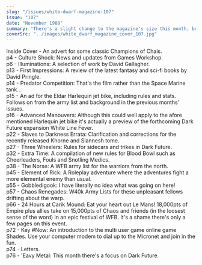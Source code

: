 ```yaml
---
slug: "/issues/white-dwarf-magazine-107"
issue: "107"
date: "November 1988"
summary: "There's a slight change to the magazine's size this month, but otherwise it's business as usual with Conan the Rebel hacking through a horde of undead creatures on the cover and a Warhammer Fantasy Battle report inside, among other things."
coverSrc: "../images/white_dwarf_magazine_cover_107.jpg"
---
```


Inside Cover - An advert for some classic Champions of Chais.  
p4 - Culture Shock: News and updates from Games Workshop.  
p6 - Illuminations: A selection of work by David Gallagher.  
p13 - First Impressions: A review of the latest fantasy and sci-fi books by David Pringle.  
p14 - Predator Competition: That's the film rather than the Space Marine tank...  
p15 - An ad for the Eldar Harlequin jet bike, including rules and stats. Follows on from the <Link to="/issues/white-dwarf-magazine-106">army list</Link> and <Link to="/issues/white-dwarf-magazine-105">background</Link> in the previous months' issues.  
p16 - Advanced Manouvers: Although this could well apply to the afore mentioned Harlequin jet bike it's actually a preview of the forthcoming Dark Future expansion White Line Fever.  
p22 - Slaves to Darkness Errata: Clarification and corrections for the recently released Khorne and Slannesh tome.  
p27 - Three Wheelers: Rules for sidecars and trikes in Dark Future.  
p32 - Extra Time: A compilation of new rules for Blood Bowl such as Cheerleaders, Fouls and Snotling Medics.  
p38 - The Norse: A WFB army list for the warriors from the north.  
p45 - Element of Rick: A Roleplay adventure where the adventures fight a more elemental enemy than usual.  
p55 - Gobbledigook: I have literally no idea what was going on here!  
p57 - Chaos Renegades: W40k Army Lists for these unpleasant fellows drifting about the warp.  
p66 - 24 Hours at Carik Mound: Eat your heart out Le Mans! 18,000pts of Empire plus allies take on 15,000pts of Chaos and friends (in the loosest sense of the word) in an epic festival of WFB. It's a shame there's only a few pages on this event.  
p72 - Key #Now: An introduction to the multi user game online game Shades. Use your computer modem to dial up to the Micronet and join in the fun.  
p74 - Letters.  
p76 - 'Eavy Metal: This month there's a focus on Dark Future.
